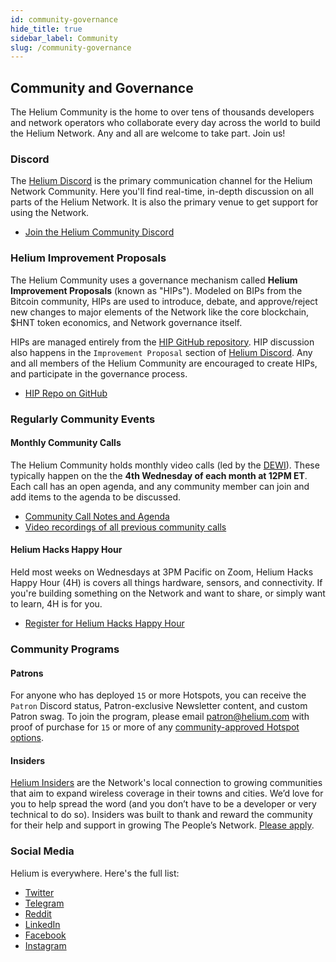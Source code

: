 ```yaml
---
id: community-governance
hide_title: true
sidebar_label: Community
slug: /community-governance
---
```


## Community and Governance

The Helium Community is the home to over tens of thousands developers and network operators who collaborate every day across the world to build the Helium Network. Any and all are welcome to take part. Join us!


### Discord

The [Helium Discord](https://discord.gg/helium) is the primary communication channel for the Helium Network Community. Here you'll find real-time, in-depth discussion on all parts of the Helium Network. It is also the primary venue to get support for using the Network. 

* [Join the Helium Community Discord](https://discord.gg/helium)

### Helium Improvement Proposals

The Helium Community uses a governance mechanism called **Helium Improvement Proposals** (known as "HIPs"). Modeled on BIPs from the Bitcoin community, HIPs are used to introduce, debate, and approve/reject new changes to major elements of the Network like the core blockchain, $HNT token economics, and Network governance itself. 

HIPs are managed entirely from the [HIP GitHub repository](https://github.com/helium/HIP). HIP discussion also happens in the `Improvement Proposal` section of [Helium Discord](https://discord.gg/helium).  Any and all members of the Helium Community are encouraged to create HIPs, and participate in the governance process. 

* [HIP Repo on GitHub](https://github.com/helium/HIP)

### Regularly Community Events

#### Monthly Community Calls

The Helium Community holds monthly video calls (led by the [DEWI](https://www.dewi.org/)). These typically happen on the the **4th Wednesday of each month at 12PM ET**. Each call has an open agenda, and any community member can join and add items to the agenda to be discussed. 

* [Community Call Notes and Agenda](https://docs.google.com/document/d/1bMm2alBigBj3detA775Dn0Gz9UM5XczAeK9vnjBB3l0/edit#)
* [Video recordings of all previous community calls](https://vimeo.com/dewialliances)


#### Helium Hacks Happy Hour

Held most weeks on Wednesdays at 3PM Pacific on Zoom, Helium Hacks Happy Hour (4H) is covers all things hardware, sensors, and connectivity. If you're building something on the Network and want to share, or simply want to learn, 4H is for you. 

* [Register for Helium Hacks Happy Hour](https://zoom.us/meeting/register/tJ0qdeyorDgqHdbWZTQhBSphsFEytiyc5BiP) 

### Community Programs 

#### Patrons 

For anyone who has deployed `15` or more Hotspots, you can receive the `Patron` Discord status, Patron-exclusive Newsletter content, and custom Patron swag. To join the program, please email patron@helium.com with proof of purchase for `15` or more of any [community-approved Hotspot options](https://helium.com/mine).


#### Insiders

[Helium Insiders](https://www.helium.com/insider) are the Network's local connection to growing communities that aim to expand wireless coverage in their towns and cities. We’d love for you to help spread the word (and you don’t have to be a developer or very technical to do so). Insiders was built to thank and reward the community for their help and support in growing The People’s Network. [Please apply](https://www.helium.com/insider).


### Social Media 

Helium is everywhere. Here's the full list:

* [Twitter](https://twitter.com/helium)
* [Telegram](https://t.me/helium_network) 
* [Reddit](https://www.reddit.com/r/HeliumNetwork/)
* [LinkedIn](https://www.linkedin.com/company/heliuminc/)
* [Facebook](https://www.facebook.com/heliumsystems)
* [Instagram](https://www.instagram.com/join.helium/)
